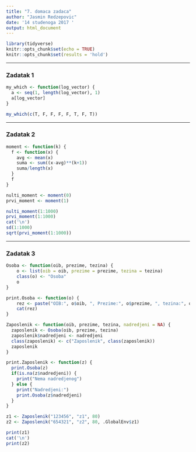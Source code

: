 ```yaml
---
title: "7. domaca zadaca"
author: "Jasmin Redzepovic"
date: '14 studenoga 2017 '
output: html_document
---
```


```r
library(tidyverse)
knitr::opts_chunk$set(echo = TRUE)
knitr::opts_chunk$set(results = 'hold')
```

***

### Zadatak 1

```r
my_which <- function(log_vector) {
  a <- seq(1, length(log_vector), 1)
  a[log_vector]
}

my_which(c(T, F, F, F, F, T, F, T))
```

***

### Zadatak 2

```r
moment <- function(k) {
  f <- function(x) {
    avg <- mean(x)
    suma <- sum((x-avg)**(k+1))
    suma/length(x)
  }
  f
}

nulti_moment <- moment(0)
prvi_moment <- moment(1)

nulti_moment(1:1000)
prvi_moment(1:1000)
cat('\n')
sd(1:1000)
sqrt(prvi_moment(1:1000))
```

***

### Zadatak 3

```r
Osoba <- function(oib, prezime, tezina) {
    o <- list(oib = oib, prezime = prezime, tezina = tezina)
    class(o) <- "Osoba"
    o
}

print.Osoba <- function(o) {
    rez <- paste("OIB:", o$oib, ", Prezime:", o$prezime, ", tezina:", o$tezina, "\n")
    cat(rez)
}

Zaposlenik <- function(oib, prezime, tezina, nadredjeni = NA) {
  zaposlenik <- Osoba(oib, prezime, tezina)
  zaposlenik$nadredjeni <- nadredjeni
  class(zaposlenik) <- c("Zaposlenik", class(zaposlenik))
  zaposlenik
}

print.Zaposlenik <- function(z) {
  print.Osoba(z)
  if(is.na(z$nadredjeni)) {
    print("Nema nadredjenog")
  } else {
    print("Nadredjeni:")
    print.Osoba(z$nadredjeni)
  }
}

z1 <- Zaposlenik("123456", "z1", 80)
z2 <- Zaposlenik("654321", "z2", 80, .GlobalEnv$z1)

print(z1)
cat('\n')
print(z2)
```

